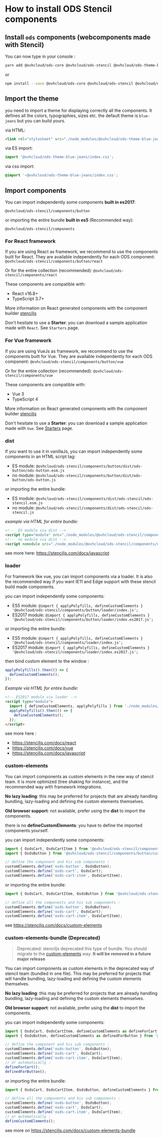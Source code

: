 # How to install ODS Stencil components

## Install `ods` components (webcomponents made with Stencil)

You can now type in your console :

```sh
yarn add @ovhcloud/ods-core @ovhcloud/ods-stencil @ovhcloud/ods-theme-blue-jeans
```
or
```sh
npm install --save @ovhcloud/ods-core @ovhcloud/ods-stencil @ovhcloud/ods-theme-blue-jeans
```

## Import the theme

you need to import a theme for displaying correctly all the components.
It defines all the colors, typographies, sizes etc.
the default theme is `blue-jeans` but you can build yours.

via HTML:

```html
<link rel="stylesheet" src="./node_modules/@ovhcloud/ods-theme-blue-jeans/index.css" />
```

via ES import:

```javascript
import '@ovhcloud/ods-theme-blue-jeans/index.css';
```

via css import:
```css
@import '~@ovhcloud/ods-theme-blue-jeans/index.css';
```

## Import components

You can import independently some components **built in es2017**:

`@ovhcloud/ods-stencil/components/button`

or importing the entire bundle **built in es5** (Recommended way):

`@ovhcloud/ods-stencil/components`

### For React framework

If you are using React as framework, we recommend to use the components built for React.
They are available independently for each ODS component:
`@ovhcloud/ods-stencil/components/button/react`

Or for the entire collection (recommended):
`@ovhcloud/ods-stencil/components/react`

These components are compatible with:
- React v16.8+
- TypeScript 3.7+

More information on React generated components with the component builder [stenciljs](https://stenciljs.com/docs/react)

Don't hesitate to use a **Starter**: you can download a sample application made with `React`. See `Starters` page.

### For Vue framework

If you are using VueJs as framework, we recommend to use the components built for Vue.
They are available independently for each ODS component:
`@ovhcloud/ods-stencil/components/button/vue`

Or for the entire collection (recommended):
`@ovhcloud/ods-stencil/components/vue`

These components are compatible with:
- Vue 3
- TypeScript 4

More information on React generated components with the component builder [stenciljs](https://stenciljs.com/docs/vue)

Don't hesitate to use a **Starter**: you can download a sample application made with `Vue`. See [Starters](/story/code-starters-vue-vite--page) page.

### dist

If you want to use it in vanillaJs, you can import independently some components in an HTML script tag:

- ES module: `@ovhcloud/ods-stencil/components/button/dist/ods-button/ods-button.esm.js`
- no module: `@ovhcloud/ods-stencil/components/button/dist/ods-button/ods-button.js`

or importing the entire bundle:

- ES module: `@ovhcloud/ods-stencil/components/dist/ods-stencil/ods-stencil.esm.js`
- no module: `@ovhcloud/ods-stencil/components/dist/ods-stencil/ods-stencil.js`

_example via HTML for entire bundle:_

```html
<!--  ES module via dist -->
<script type="module" src="./node_modules/@ovhcloud/ods-stencil/components/dist/ods-stencil/ods-stencil.esm.js"></script>
<!--  no module via dist -->
<script nomodule src="./node_modules/@ovhcloud/ods-stencil/components/dist/ods-stencil/ods-stencil.js"></script>
```

see more here: https://stenciljs.com/docs/javascript

### loader

For framework like vue, you can import components via a loader.
It is also the recommended way if you want IE11 and Edge support with these stencil build made components.

you can import independently some components:

- ES5 module: `@import { applyPolyfills, defineCustomElements } '@ovhcloud/ods-stencil/components/button/loader/index.js';`
- ES2017 module: `@import { applyPolyfills, defineCustomElements } '@ovhcloud/ods-stencil/components/button/loader/index.es2017.js';`

or importing the entire bundle:

- ES5 module: `@import { applyPolyfills, defineCustomElements } '@ovhcloud/ods-stencil/components/loader/index.js';`
- ES2017 module: `@import { applyPolyfills, defineCustomElements } '@ovhcloud/ods-stencil/components/loader/index.es2017.js';`

then bind custom element to the window :

```javascript
applyPolyfills().then(() => {
  defineCustomElements();
});
```

_Example via HTML for entire bundle:_

```html
<!-- ES2017 module via loader -->
<script type="module">
  import { defineCustomElements, applyPolyfills } from './node_modules/@ovhcloud/ods-stencil/components/loader/index.es2017.js';
  applyPolyfills().then(() => {
    defineCustomElements();
  });
</script>
```

see more here :

- https://stenciljs.com/docs/react
- https://stenciljs.com/docs/vue
- https://stenciljs.com/docs/javascript

### custom-elements

You can import components as custom elements in the new way of stencil team.
it is more optimized (tree shaking for instance), and the recommended way with framework integrations.

**No lazy loading**: this may be preferred for projects that are already handling bundling,
lazy-loading and defining the custom elements themselves.

**Old browser support**: not available, prefer using the **dist** to import the components.

there is no **defineCustomElements**: you have to define the imported components yourself.

you can import independently some components:

```javascript
import { OsdsCart, OsdsCartItem } from '@ovhcloud/ods-stencil/components/cart/custom-elements';
import { OsdsButton } from '@ovhcloud/ods-stencil/components/button/custom-elements';

// define the component and his sub components :
customElements.define('osds-button', OsdsButton);
customElements.define('osds-cart', OsdsCart);
customElements.define('osds-cart-item', OsdsCartItem);
```

or importing the entire bundle:

```javascript
import { OsdsCart, OsdsCartItem, OsdsButton } from '@ovhcloud/ods-stencil/components/custom-elements';

// define all the components and his sub components :
customElements.define('osds-button', OsdsButton);
customElements.define('osds-cart', OsdsCart);
customElements.define('osds-cart-item', OsdsCartItem);
```

see https://stenciljs.com/docs/custom-elements

### custom-elements-bundle (Deprecated)

> Deprecated: stenciljs deprecated this type of bundle. You should migrate to the [custom-elements](#custom-elements) way.
> **It will be removed in a future major release**

You can import components as custom elements in the deprecated way of stencil team (bundled in one file).
This may be preferred for projects that will handle bundling, lazy-loading and defining the custom elements themselves.

**No lazy loading**: this may be preferred for projects that are already handling bundling,
lazy-loading and defining the custom elements themselves.

**Old browser support**: not available, prefer using the **dist** to import the components.

you can import independently some components:

```javascript
import { OsdsCart, OsdsCartItem, defineCustomElements as defineForCart } from '@ovhcloud/ods-stencil/components/cart/custom-elements-bundle';
import { OsdsButton, defineCustomElements as definedForButton } from '@ovhcloud/ods-stencil/components/button/custom-elements-bundle';

// define the component and his sub components :
customElements.define('osds-button', OsdsButton);
customElements.define('osds-cart', OsdsCart);
customElements.define('osds-cart-item', OsdsCartItem);
// or automatically :
defineForCart();
definedForButton();
```

or importing the entire bundle:

```javascript
import { OsdsCart, OsdsCartItem, OsdsButton, defineCustomElements } from '@ovhcloud/ods-stencil/components/custom-elements-bundle';

// define all the components and his sub components :
customElements.define('osds-button', OsdsButton);
customElements.define('osds-cart', OsdsCart);
customElements.define('osds-cart-item', OsdsCartItem);
// or automatically :
defineCustomElements();
```

see more on https://stenciljs.com/docs/custom-elements-bundle

